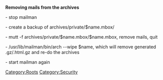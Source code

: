 '''Removing mails from the archives'''

- stop mailman

- create a backup of archives/private/$name.mbox/

- mutt -f archives/private/$name.mbox/$name.mbox, remove mails, quit

- /usr/lib/mailman/bin/arch --wipe $name, which will remove generated .gz/.html.gz and re-do the archives

- start mailman again

[[Category:Roots]]
[[Category:Security]]